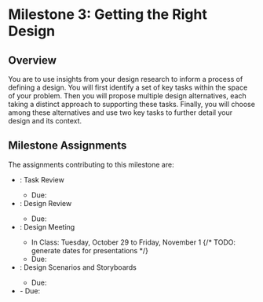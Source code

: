 
# Milestone 3: Getting the Right Design

<UnderDevelopment display={false} />

## Overview

You are to use insights from your design research to inform a process of defining a design.
You will first identify a set of key tasks within the space of your problem.
Then you will propose multiple design alternatives, each taking a distinct approach to supporting these tasks.
Finally, you will choose among these alternatives and use two key tasks to further detail your design and its context.

## Milestone Assignments

The assignments contributing to this milestone are:

- <SiteLink linkKey={SiteLinks.assignment_3_1_top}/>: Task Review
  - Due: <AssignmentDueDateTime assignmentKey={calendarData.assignments.assignment_3_1} />
- <SiteLink linkKey={SiteLinks.assignment_3_2_top}/>: Design Review
  - Due: <AssignmentDueDateTime assignmentKey={calendarData.assignments.assignment_3_2} />
- <SiteLink linkKey={SiteLinks.assignment_3_3_top}/>: Design Meeting
  - In Class: Tuesday, October 29 to Friday, November 1
  {/* TODO: generate dates for presentations */}
  - Due: <AssignmentDueDateTime assignmentKey={calendarData.assignments.assignment_3_3} />
- <SiteLink linkKey={SiteLinks.assignment_3_4_top}/>: Design Scenarios and Storyboards
  - Due: <AssignmentDueDateTime assignmentKey={calendarData.assignments.assignment_3_4} />
- <SiteLink linkKey={SiteLinks.milestone_3_report_top}/>
  - Due: <AssignmentDueDateTime assignmentKey={calendarData.assignments.milestone_3_report} />
